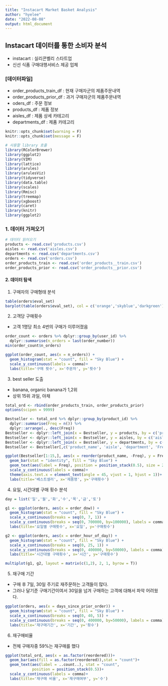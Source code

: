 ```yaml
---
title: "Instacart Market Basket Analysis"
author: "hyelee"
date: "2022-08-08"
output: html_document
---
```


## Instacart 데이터를 통한 소비자 분석
- instacart : 실리콘벨리 스타트업
- 신선 식품 구매대행서비스 제공 업체

### [데이터파일]
- order_products_train_df : 현재 구매자군의 제품주문내역
- order_products_prior_df : 과거 구매자군의 제품주문내역
- oders_df : 주문 정보
- products_df : 제품 정보
- aisles_df : 제품 상세 카테고리
- departments_df : 제품 카테고리

```r
knitr::opts_chunk$set(warning = F)
knitr::opts_chunk$set(message = F)
```


```r
# 사용할 library 호출
library(RColorBrewer)
library(ggplot2)
library(VIM)
library(lattice)
library(arules)
library(arulesViz)
library(tidyverse)
library(data.table)
library(scales)
library(Rmisc)
library(treemap)
library(xgboost)
library(caret)
library(knitr)
library(ggplot2)

```

### 1. 데이터 가져오기

```r
# 데이터 읽어오기
products <- read.csv('products.csv')
aisles <- read.csv('aisles.csv')
departments <- read.csv('departments.csv')
orders <- read.csv('orders.csv')
order_products_train <- read.csv('order_products__train.csv')
order_products_prior <- read.csv('order_products__prior.csv')
```



#### 2. 데이터 탐색

1) 구매자의 구매형태 분석

```r
table(orders$eval_set)
barplot(table(orders$eval_set), col = c('orange','skyblue','darkgreen'))
```
2) 고객당 구매횟수
- 고객 1명당 최소 4번의 구매가 이루어졌음

```r
order_count <- orders %>% dplyr::group_by(user_id) %>%
  dplyr::summarise(n_orders = last(order_number))
min(order_count$n_orders)
```
```r
ggplot(order_count, aes(x = n_orders)) + 
  geom_histogram(stat = "count", fill = "Sky Blue") +
  scale_y_continuous(labels = comma)+
  labs(title='구매 횟수', x='주문자', y='횟수')
```

3) best seller 도출
- banana, organic banana가 1,2위
- 상위 15위 과일, 야채

```r
total_ord <- rbind(order_products_train, order_products_prior)
options(scipen = 9999)

Bestseller <- total_ord %>% dplyr::group_by(product_id) %>% 
  dplyr::summarise(Freq = n()) %>% 
  dplyr::arrange(., desc(Freq))
Bestseller <- dplyr::left_join(x = Bestseller, y = products, by = c('product_id' = 'product_id'))
Bestseller <- dplyr::left_join(x = Bestseller, y = aisles, by = c('aisle_id' = 'aisle_id'))
Bestseller <- dplyr::left_join(x = Bestseller, y = departments, by = c('department_id' = 'department_id'))
Bestseller <- Bestseller[,c('product_name', 'aisle', 'department', 'Freq')]

ggplot(Bestseller[1:15,], aes(x = reorder(product_name, -Freq), y = Freq))+
  geom_bar(stat = "identity", fill = "Sky Blue") +
  geom_text(aes(label = Freq), position = position_stack(0.5), size = 2.5)+
  scale_y_continuous(labels = comma)+
  theme(axis.text.x = element_text(angle = 45, vjust = 1, hjust = 1))+
  labs(title='베스트셀러', x='제품명', y='구매횟수')


```

4) 요일, 시간대별 구매 횟수 분석

```r
day = list('일','월','화','수','목','금','토')

g1 <- ggplot(orders, aes(x = order_dow)) + 
  geom_histogram(stat = "count", fill = "Sky Blue") +
  scale_x_continuous(breaks = seq(0, 7, 1)) +
  scale_y_continuous(breaks = seq(0, 700000, by=100000), labels = comma) +
  labs(title='요일별 구매횟수', x='요일', y='구매횟수')

g2 <- ggplot(orders, aes(x = order_hour_of_day)) + 
  geom_histogram(stat = "count", fill = "Sky Blue") +
  scale_x_continuous(breaks = seq(0, 25, 1)) +
  scale_y_continuous(breaks = seq(0, 400000, by=50000), labels = comma) +
  labs(title='시간대별 구매횟수', x='시간', y='구매횟수')

multiplot(g1, g2, layout = matrix(c(1,2), 2, 1, byrow = T))

```

5) 재구매 기간
- 구매 후 7일, 30일 주기로 재주문하는 고객들이 많다.
- 그러나 달기준 구매기간이여서 30일을 넘겨 구매하는 고객에 대해서 파악 어려웠다.

```r
ggplot(orders, aes(x = days_since_prior_order)) + 
  geom_histogram(stat = "count", fill = "Sky Blue") +
  scale_x_continuous(breaks = seq(0, 40, 5)) +
  scale_y_continuous(breaks = seq(0, 400000, by=50000), labels = comma)+
  labs(title='재구매기간', x='기간', y='횟수')
```


6) 재구매비율
- 전체 구매자중 59%는 재구매를 했다

```r
ggplot(total_ord, aes(x = as.factor(reordered)))+
  geom_bar(aes(fill = as.factor(reordered)),stat = "count")+
  geom_text(aes(label = ..count..), stat = "count",
            position = position_stack(0.5))+
  scale_y_continuous(labels = comma)+
  labs(title='재구매 비율', x='재구매여부', y='수')

```